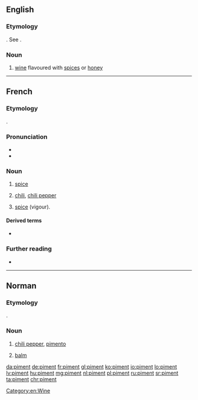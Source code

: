 ==English==

===Etymology===
{{etyl|fr|en}}. See {{m|en|pimento}}.

===Noun===
{{en-noun}}

# {{lb|en|obsolete}} [[wine]] flavoured with [[spice]]s or [[honey]]

{{Webster 1913}}

----

==French==

===Etymology===
{{borrowing|fr|es|pimiento}}.

===Pronunciation===
* {{IPA|/pi.mɑ̃/|lang=fr}}
* {{audio|Fr-piment.ogg|Audio|lang=fr}}

===Noun===
{{fr-noun|m}}

# {{lb|fr|cooking}} [[spice]]
# [[chili]], [[chili pepper]]
# {{lb|fr|figuratively}} [[spice]] (vigour).

====Derived terms====
* {{l|fr|pimenter}}

===Further reading===
* {{R:TLFi}}

----

==Norman==

===Etymology===
{{borrowing|nrf|fr|piment}}.

===Noun===
{{nrf-noun|m}}

# {{lb|nrf|Jersey}} [[chili pepper]], [[pimento]]
# {{lb|nrf|Jersey}} [[balm]]

{{catlangcode|nrf|Vegetables}}

[[Category:en:Wine]]

[[da:piment]]
[[de:piment]]
[[fr:piment]]
[[gl:piment]]
[[ko:piment]]
[[io:piment]]
[[lo:piment]]
[[lv:piment]]
[[hu:piment]]
[[mg:piment]]
[[nl:piment]]
[[pl:piment]]
[[ru:piment]]
[[sr:piment]]
[[ta:piment]]
[[chr:piment]]